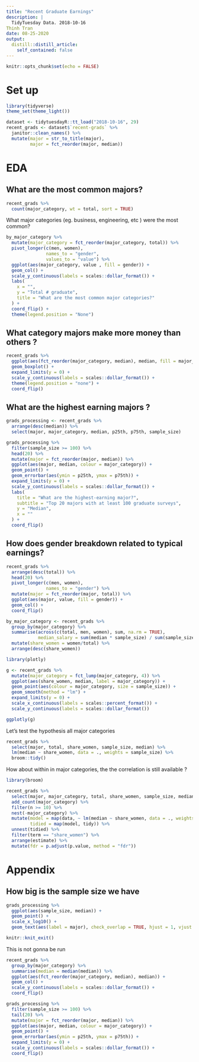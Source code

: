 ```yaml
---
title: "Recent Graduate Earnings"
description: |
  TidyTuesday Data. 2018-10-16
Thinh Tran
date: 08-25-2020
output:
  distill::distill_article:
    self_contained: false
---
```


```r
knitr::opts_chunk$set(echo = FALSE)
```

# Set up 
```r
library(tidyverse)
theme_set(theme_light())
```

```r
dataset <- tidytuesdayR::tt_load("2018-10-16", 29)
recent_grads <- dataset$`recent-grads` %>% 
  janitor::clean_names() %>% 
  mutate(major = str_to_title(major),
         major = fct_reorder(major, median))

```


# EDA 
## What are the most common majors?


```r
recent_grads %>% 
  count(major_category, wt = total, sort = TRUE)
```

What major categories (eg. business, engineering, etc ) were the most common?

```r
by_major_category %>% 
  mutate(major_category = fct_reorder(major_category, total)) %>%
  pivot_longer(c(men, women), 
               names_to = "gender",
               values_to = "value") %>% 
  ggplot(aes(major_category, value , fill = gender)) +
  geom_col() + 
  scale_y_continuous(labels = scales::dollar_format()) +
  labs(
    x = "",
    y = "Total # graduate",
    title = "What are the most common major categories?"
  ) + 
  coord_flip() + 
  theme(legend.position = "None")
```

## What category majors make more money than others ? 

```r
recent_grads %>%
  ggplot(aes(fct_reorder(major_category, median), median, fill = major_category)) + 
  geom_boxplot() + 
  expand_limits(y = 0) + 
  scale_y_continuous(labels = scales::dollar_format()) + 
  theme(legend.position = "none") + 
  coord_flip()
```

## What are the highest earning majors ? 

```r
grads_processing <- recent_grads %>% 
  arrange(desc(median)) %>% 
  select(major, major_category, median, p25th, p75th, sample_size)
```

```r
grads_processing %>% 
  filter(sample_size >= 100) %>% 
  head(20) %>% 
  mutate(major = fct_reorder(major, median)) %>% 
  ggplot(aes(major, median, colour = major_category)) + 
  geom_point() +  
  geom_errorbar(aes(ymin = p25th, ymax = p75th)) + 
  expand_limits(y = 0) + 
  scale_y_continuous(labels = scales::dollar_format()) + 
  labs(
    title = "What are the highest-earning major?",
    subtitle = "Top 20 majors with at least 100 graduate surveys",
    y = "Median", 
    x = ""
  ) +
  coord_flip()
```
  

## How does gender breakdown related to typical earnings?

```r
recent_grads %>% 
  arrange(desc(total)) %>% 
  head(20) %>% 
  pivot_longer(c(men, women),
               names_to = "gender") %>% 
  mutate(major = fct_reorder(major, total)) %>% 
  ggplot(aes(major, value, fill = gender)) + 
  geom_col() + 
  coord_flip()
```

```r
by_major_category <- recent_grads %>% 
  group_by(major_category) %>% 
  summarise(across(c(total, men, women), sum, na.rm = TRUE),
            median_salary = sum(median * sample_size) / sum(sample_size)) %>% 
  mutate(share_women = women/total) %>% 
  arrange(desc(share_women))
```



```r
library(plotly)

g <- recent_grads %>% 
  mutate(major_category = fct_lump(major_category, 4)) %>% 
  ggplot(aes(share_women, median, label = major_category)) + 
  geom_point(aes(colour = major_category, size = sample_size)) + 
  geom_smooth(method = "lm") + 
  expand_limits(y = 0) +
  scale_x_continuous(labels = scales::percent_format()) + 
  scale_y_continuous(labels = scales::dollar_format())

ggplotly(g)
```

Let's test the hypothesis all major categories

```r
recent_grads %>% 
  select(major, total, share_women, sample_size, median) %>% 
  lm(median ~ share_women, data = ., weights = sample_size) %>% 
  broom::tidy()
```


How about within in major categories, the the correlation is still available ?

```r
library(broom)

recent_grads %>% 
  select(major, major_category, total, share_women, sample_size, median) %>%
  add_count(major_category) %>% 
  filter(n >= 10) %>% 
  nest(-major_category) %>% 
  mutate(model = map(data, ~ lm(median ~ share_women, data = ., weights = sample_size)), 
         tidied = map(model, tidy)) %>% 
  unnest(tidied) %>% 
  filter(term == "share_women") %>% 
  arrange(estimate) %>% 
  mutate(fdr = p.adjust(p.value, method = "fdr"))
```


# Appendix 

## How big is the sample size we have 

```r
grads_processing %>% 
  ggplot(aes(sample_size, median)) + 
  geom_point() + 
  scale_x_log10() + 
  geom_text(aes(label = major), check_overlap = TRUE, hjust = 1, vjust = 1)
```


```r
knitr::knit_exit()
```

This is not gonna be run 
```r
recent_grads %>%
  group_by(major_category) %>% 
  summarise(median = median(median)) %>% 
  ggplot(aes(fct_reorder(major_category, median), median)) + 
  geom_col() + 
  scale_y_continuous(labels = scales::dollar_format()) + 
  coord_flip() 
```

```r
grads_processing %>% 
  filter(sample_size >= 100) %>% 
  tail(20) %>% 
  mutate(major = fct_reorder(major, median)) %>% 
  ggplot(aes(major, median, colour = major_category)) + 
  geom_point() +  
  geom_errorbar(aes(ymin = p25th, ymax = p75th)) + 
  expand_limits(y = 0) + 
  scale_y_continuous(labels = scales::dollar_format()) + 
  coord_flip()
```

